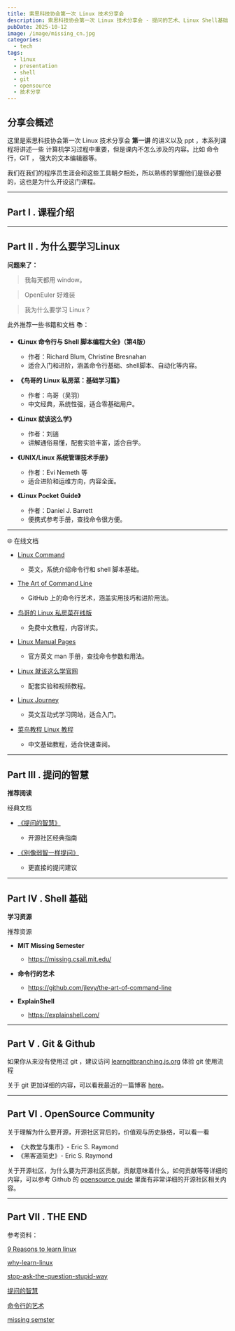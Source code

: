 ```yaml
---
title: 索思科技协会第一次 Linux 技术分享会
description: 索思科技协会第一次 Linux 技术分享会 - 提问的艺术、Linux Shell基础、Git与GitHub、开源贡献入门
pubDate: 2025-10-12
image: /image/missing_cn.jpg
categories:
  - tech
tags:
  - linux
  - presentation
  - shell
  - git
  - opensource
  - 技术分享
---
```



## 分享会概述

这里是索思科技协会第一次 Linux 技术分享会 **第一讲** 的讲义以及 ppt ，本系列课程将讲述一些 计算机学习过程中重要，但是课内不怎么涉及的内容。比如 命令行，GIT ， 强大的文本编辑器等。

我们在我们的程序员生涯会和这些工具朝夕相处，所以熟练的掌握他们是很必要的，这也是为什么开设这门课程。

---
## Part I . 课程介绍
<PresentationViewer 
  src="/presentations/missing-semster/tech-sharing-session.html" 
  title="课程介绍"
  description="Introduce"
  height="500px"
/>


---

## Part II . 为什么要学习Linux

**问题来了：**

> 我每天都用 window。

> OpenEuler 好难装

> 我为什么要学习 Linux？


<PresentationViewer 
  src="/presentations/missing-semster/whylearinglinux.html" 
  title="为什么要学习Linux"
  description="why learning linux"
  height="500px"
/>


此外推荐一些书籍和文档
📚：

- **《Linux 命令行与 Shell 脚本编程大全》（第4版）**
  - 作者：Richard Blum, Christine Bresnahan
  - 适合入门和进阶，涵盖命令行基础、shell脚本、自动化等内容。

- **《鸟哥的 Linux 私房菜：基础学习篇》**
  - 作者：鸟哥（吴羽）
  - 中文经典，系统性强，适合零基础用户。

- **《Linux 就该这么学》**
  - 作者：刘遄
  - 讲解通俗易懂，配套实验丰富，适合自学。

- **《UNIX/Linux 系统管理技术手册》**
  - 作者：Evi Nemeth 等
  - 适合进阶和运维方向，内容全面。

- **《Linux Pocket Guide》**
  - 作者：Daniel J. Barrett
  - 便携式参考手册，查找命令很方便。

---

🌐 在线文档

- [Linux Command](https://linuxcommand.org/)
  - 英文，系统介绍命令行和 shell 脚本基础。

- [The Art of Command Line](https://github.com/jlevy/the-art-of-command-line)
  - GitHub 上的命令行艺术，涵盖实用技巧和进阶用法。

- [鸟哥的 Linux 私房菜在线版](https://linux.vbird.org/)
  - 免费中文教程，内容详实。

- [Linux Manual Pages](https://man7.org/linux/man-pages/)
  - 官方英文 man 手册，查找命令参数和用法。

- [Linux 就该这么学官网](https://www.linuxprobe.com/)
  - 配套实验和视频教程。

- [Linux Journey](https://linuxjourney.com/)
  - 英文互动式学习网站，适合入门。

- [菜鸟教程 Linux 教程](https://www.runoob.com/linux/linux-tutorial.html)
  - 中文基础教程，适合快速查阅。


---


## Part III . 提问的智慧


<PresentationViewer 
  src="/presentations/missing-semster/ask-question.html" 
  title="提问的智慧"
  description="how to ask question"
  height="500px"
/>


**推荐阅读**

经典文档

- [《提问的智慧》](https://github.com/ryanhanwu/How-To-Ask-Questions-The-Smart-Way)
  - 开源社区经典指南
  
- [《别像弱智一样提问》](https://github.com/tangx/Stop-Ask-Questions-The-Stupid-Ways)
  - 更直接的提问建议

---

## Part IV . Shell 基础



<PresentationViewer 
  src="/presentations/missing-semster/shell-base.html" 
  title="Shell 基础"
  description="shell base"
  height="500px"
/>


**学习资源**

 推荐资源

- **MIT Missing Semester**
  - https://missing.csail.mit.edu/
  
- **命令行的艺术**
  - https://github.com/jlevy/the-art-of-command-line
  
- **ExplainShell**
  - https://explainshell.com/



---

## Part V . Git & Github


<PresentationViewer 
  src="/presentations/missing-semster/gitandgithub.html" 
  title="Git & Github"
  description="Git & Github"
  height="500px"
/>

如果你从来没有使用过 git ，建议访问 [learngitbranching.js.org](https://learngitbranching.js.org/?locale=zh_CN) 体验 git 使用流程

关于 git 更加详细的内容，可以看我最近的一篇博客 [here](https://blog.yookoishi.com/blog/git)。 




---

## Part VI . OpenSource Community

<PresentationViewer 
  src="/presentations/missing-semster/opensource.html" 
  title="如何贡献开源社区"
  description="opensource"
  height="500px"
/>

关于理解为什么要开源，开源社区背后的，价值观与历史脉络，可以看一看

- 《大教堂与集市》- Eric S. Raymond
- 《黑客道简史》- Eric S. Raymond


关于开源社区，为什么要为开源社区贡献，贡献意味着什么，如何贡献等等详细的内容，可以参考 Github 的 [opensource guide](https://opensource.guide) 里面有非常详细的开源社区相关内容。


---

## Part VII . THE END

<PresentationViewer 
  src="/presentations/missing-semster/the-last.html" 
  title="最后"
  description="the last"
  height="500px"
/>



参考资料： 

[9 Reasons to learn linux](https://itsfoss.com/why-learn-linux/)

[why-learn-linux](https://kodekloud.com/blog/why-learn-linux/)

[stop-ask-the-question-stupid-way](https://github.com/tangx/Stop-Ask-Questions-The-Stupid-Ways)

[提问的智慧](https://github.com/oldratlee/translations/blob/master/how-to-ask-questions-the-smart-way)

[命令行的艺术](https://github.com/jlevy/the-art-of-command-line)

[missing semster](https://missing.csail.mit.edu/)
